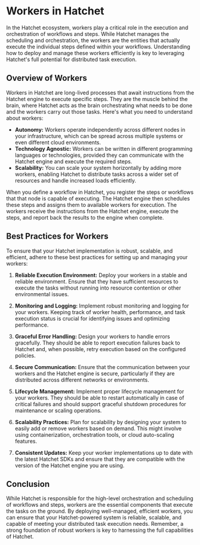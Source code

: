 # Workers in Hatchet

In the Hatchet ecosystem, workers play a critical role in the execution and orchestration of workflows and steps. While Hatchet manages the scheduling and orchestration, the workers are the entities that actually execute the individual steps defined within your workflows. Understanding how to deploy and manage these workers efficiently is key to leveraging Hatchet's full potential for distributed task execution.

## Overview of Workers

Workers in Hatchet are long-lived processes that await instructions from the Hatchet engine to execute specific steps. They are the muscle behind the brain, where Hatchet acts as the brain orchestrating what needs to be done and the workers carry out those tasks. Here's what you need to understand about workers:

- **Autonomy:** Workers operate independently across different nodes in your infrastructure, which can be spread across multiple systems or even different cloud environments.
- **Technology Agnostic:** Workers can be written in different programming languages or technologies, provided they can communicate with the Hatchet engine and execute the required steps.
- **Scalability:** You can scale your system horizontally by adding more workers, enabling Hatchet to distribute tasks across a wider set of resources and handle increased loads efficiently.

When you define a workflow in Hatchet, you register the steps or workflows that that node is capable of executing. The Hatchet engine then schedules these steps and assigns them to available workers for execution. The workers receive the instructions from the Hatchet engine, execute the steps, and report back the results to the engine when complete.

## Best Practices for Workers

To ensure that your Hatchet implementation is robust, scalable, and efficient, adhere to these best practices for setting up and managing your workers:

1. **Reliable Execution Environment:** Deploy your workers in a stable and reliable environment. Ensure that they have sufficient resources to execute the tasks without running into resource contention or other environmental issues.

2. **Monitoring and Logging:** Implement robust monitoring and logging for your workers. Keeping track of worker health, performance, and task execution status is crucial for identifying issues and optimizing performance.

3. **Graceful Error Handling:** Design your workers to handle errors gracefully. They should be able to report execution failures back to Hatchet and, when possible, retry execution based on the configured policies.

4. **Secure Communication:** Ensure that the communication between your workers and the Hatchet engine is secure, particularly if they are distributed across different networks or environments.

5. **Lifecycle Management:** Implement proper lifecycle management for your workers. They should be able to restart automatically in case of critical failures and should support graceful shutdown procedures for maintenance or scaling operations.

6. **Scalability Practices:** Plan for scalability by designing your system to easily add or remove workers based on demand. This might involve using containerization, orchestration tools, or cloud auto-scaling features.

7. **Consistent Updates:** Keep your worker implementations up to date with the latest Hatchet SDKs and ensure that they are compatible with the version of the Hatchet engine you are using.

## Conclusion

While Hatchet is responsible for the high-level orchestration and scheduling of workflows and steps, workers are the essential components that execute the tasks on the ground. By deploying well-managed, efficient workers, you can ensure that your Hatchet-powered system is reliable, scalable, and capable of meeting your distributed task execution needs. Remember, a strong foundation of robust workers is key to harnessing the full capabilities of Hatchet.


